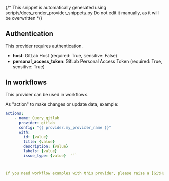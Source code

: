 {/* This snippet is automatically generated using scripts/docs_render_provider_snippets.py 
Do not edit it manually, as it will be overwritten */}

## Authentication
This provider requires authentication.
- **host**: GitLab Host (required: True, sensitive: False)
- **personal_access_token**: GitLab Personal Access Token (required: True, sensitive: True)


## In workflows

This provider can be used in workflows.



As "action" to make changes or update data, example:
```yaml
actions:
    - name: Query gitlab
      provider: gitlab
      config: "{{ provider.my_provider_name }}"
      with:
        id: {value}  
        title: {value}  
        description: {value}  
        labels: {value}  
        issue_type: {value}  ```



If you need workflow examples with this provider, please raise a [GitHub issue](https://github.com/keephq/keep/issues).

